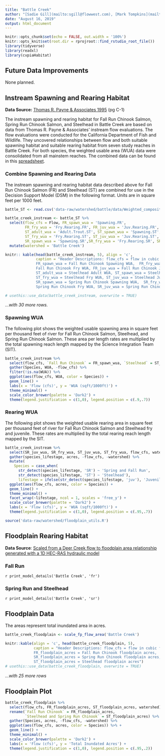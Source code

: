 ```yaml
---
title: "Battle Creek"
author: "[Sadie Gill](mailto:sgill@flowwest.com), [Mark Tompkins](mailto:mtompkins@flowwest.com), [Erin Cain](mailto: ecain@flowwest.com)"
date: "August 16, 2019"
output: html_document
---
```

```r
knitr::opts_chunk$set(echo = FALSE, out.width = '100%')
knitr::opts_knit$set(root.dir = rprojroot::find_rstudio_root_file())
library(tidyverse)
library(readxl)
library(cvpiaHabitat)
```
## Future Data Improvements
None planned. 

## Instream Spawning and Rearing Habitat
**Data Source:** [Thomas R. Payne & Associates 1995](https://s3-us-west-2.amazonaws.com/cvpiahabitat-r-package/cvpia-sit-model-inputs/Payne1995_BattleCreekIFIM.pdf){target="_blank"} (pg C-1)

The instream spawning and rearing habitat for Fall Run Chinook Salmon, Spring Run Chinook Salmon, and Steelhead in Battle Creek are based on data from Thomas R. Payne & Associates' instream flow evaluations. The flow evaluations were conducted for the California Department of Fish and Wildlife. They uncovered relationships between flow and both suitable spawning habitat and suitable rearing habitat from seven study reaches in Battle Creek. For both species, the weighted usable area (WUA) data were consolidated from all mainstem reaches. The combined data can be found in this [spreadsheet](https://cvpiahabitat-r-package.s3-us-west-2.amazonaws.com/Weighted_composite_Battle.csv).   

### Combine Spawning and Rearing Data
The instream spawning and rearing habitat data described above for Fall Run Chinook Salmon (FR) and Steelhead (ST) are combined for use in the Decision Support Model (DSM) in the following format. Units are in square feet per 1000 feet. 
```r
battle_ST <- read.csv('data-raw/watershed/battle/data/Weighted_composite_Battle.csv', skip = 1) 

battle_creek_instream <- battle_ST %>% 
  select(flow_cfs = Flow, FR_spawn_wua = 'Spawning.FR',
         FR_fry_wua = 'Fry.Rearing.FR', FR_juv_wua = 'Juv.Rearing.FR',
         ST_adult_wua = 'Adult.Trout.ST', ST_spawn_wua = 'Spawning.ST',
         ST_fry_wua = 'Fry.Rearing.ST', ST_juv_wua = 'Juv.Rearing.ST', 
         SR_spawn_wua = 'Spawning.SR',SR_fry_wua = 'Fry.Rearing.SR', SR_juv_wua = 'Juv.Rearing.SR') %>%
  mutate(watershed = 'Battle Creek')

knitr:: kable(head(battle_creek_instream, 5), align = 'c', 
              caption = "Header Descriptions: flow_cfs = flow in cubic feet per second,
              FR_spawn_wua = Fall Run Chinook Spawning WUA,  FR_fry_wua = 
              Fall Run Chinook Fry WUA, FR_juv_wua = Fall Run Chinook Juvenile WUA, 
              ST_adult_wua = Steelhead Adult WUA, ST_spawn_wua = Steelhead Spawning WUA,
              ST_fry_wua = Steelhead Fry WUA, ST_juv_wua = Steelhead Juvenile WUA,
              SR_spawn_wua = Spring Run Chinook Spawning WUA,  SR_fry_wua = 
              Spring Run Chinook Fry WUA, SR_juv_wua = Spring Run Chinook Juvenile WUA") 

# usethis::use_data(battle_creek_instream, overwrite = TRUE)
```

*...with 30 more rows.* 

### Spawning WUA    
The following plot shows the weighted usable spawning area in square feet per thousand feet of river for Fall Run Chinook Salmon, Steelhead, and Spring Run Chinook Salmon. These area per length rates are multiplied by the total spawning reach length mapped by the Science Integration Team (SIT).    
```r
battle_creek_instream %>% 
  select(flow_cfs, `Fall Run Chinook` = FR_spawn_wua, `Steelhead` = ST_spawn_wua, `Spring Run Chinook` = SR_spawn_wua) %>% 
  gather(Species, WUA, -flow_cfs) %>% 
  filter(!is.na(WUA)) %>% 
  ggplot(aes(flow_cfs, WUA, color = Species)) +
  geom_line() +
  labs(x = 'Flow (cfs)', y = 'WUA (sqft/1000ft)') + 
  theme_minimal() + 
  scale_color_brewer(palette = 'Dark2') + 
  theme(legend.justification = c(1,0), legend.position = c(.9,.7))

```

### Rearing WUA
The following plot shows the weighted usable rearing area in square feet per thousand feet of river for Fall Run Chinook Salmon and Steelhead fry and juvenile. These rates are multiplied by the total rearing reach length mapped by the SIT. 
``` r
battle_creek_instream %>% 
  select(SR_juv_wua, SR_fry_wua, ST_juv_wua, ST_fry_wua, flow_cfs, watershed) %>%
  gather(species_lifestage, acres, -flow_cfs, -watershed) %>% 
  mutate(
    Species = case_when( 
      str_detect(species_lifestage, 'SR') ~ 'Spring and Fall Run',
      str_detect(species_lifestage, 'ST') ~ 'Steelhead'),
      lifestage = ifelse(str_detect(species_lifestage, 'juv'), 'Juvenile', 'Fry')) %>% 
  ggplot(aes(flow_cfs, acres, color = Species)) +
  geom_line() +
  theme_minimal() +
  facet_wrap(~lifestage, ncol = 1, scales = 'free_y') +
  scale_color_brewer(palette = 'Dark2') +
  labs(x = 'Flow (cfs)', y = 'WUA (sqft/1000ft)') + 
  theme(legend.justification = c(1,0), legend.position = c(.95,.7))
```
```r
source('data-raw/watershed/floodplain_utils.R')
```

## Floodplain Rearing Habitat
**Data Source**: [Scaled from a Deer Creek flow to floodplain area relationship generated with a 1D HEC-RAS hydraulic model](https://s3-us-west-2.amazonaws.com/cvpiahabitat-r-package/cvpia-sit-model-inputs/DRAFT+Deer+Creek+Hydraulic+Models+Tech+Memo+6-08-07.pdf){target="_blank"}

### Fall Run
`r print_model_details('Battle Creek', 'fr')`

### Spring Run and Steelhead 
`r print_model_details('Battle Creek', 'sr')`

## Floodplain Data
The areas represent total inundated area in acres.
```r
battle_creek_floodplain <- scale_fp_flow_area('Battle Creek')

knitr::kable(align = 'c', head(battle_creek_floodplain, 5), 
             caption = "Header Descriptions: flow_cfs = flow in cubic feet per second,
             FR_floodplain_acres = Fall Run Chinook floodplain acres,
             SR_floodplain_acres = Spring Run Chinook floodplain acres,
             ST_floodplain_acres = Steelhead floodplain acres") 
# usethis::use_data(battle_creek_floodplain, overwrite = TRUE)
```

*...with 25 more rows*

## Floodplain Plot
```r
battle_creek_floodplain %>% 
  select(flow_cfs, FR_floodplain_acres, ST_floodplain_acres, watershed) %>%
  rename(`Fall Run Chinook` = FR_floodplain_acres, 
         `Steelhead and Spring Run Chinook` = ST_floodplain_acres) %>% 
  gather(Species, acres, -flow_cfs, -watershed) %>% 
  ggplot(aes(flow_cfs, acres, color = Species)) %>% +
  geom_line() +
  theme_minimal() +
  scale_color_brewer(palette = 'Dark2') +
  labs(x = 'Flow (cfs)', y = 'Total Inundated Acres') + 
  theme(legend.justification = c(1,0), legend.position = c(.95,.2))
```
